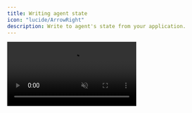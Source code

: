 ```yaml
---
title: Writing agent state
icon: "lucide/ArrowRight"
description: Write to agent's state from your application.
---
```


<video src="https://cdn.copilotkit.ai/docs/copilotkit/images/coagents/write-agent-state.mp4" className="rounded-lg shadow-xl" loop playsInline controls autoPlay muted />
<Callout type="info">
  Pictured above is the [mastra starter](https://github.com/copilotkit/with-mastra) with
  the [implementation](#implementation) section applied!
</Callout>

## What is this?

You can easily write to your agent's state from your native application, allowing you to update the agent's working memory from your UI.

<Callout type="info" title="Important">
  This guide assumes you are embedding your Mastra agent inside of Copilot Runtime, like so.

  ```ts
  const runtime = new CopilotRuntime({
    agents: MastraAgent.getLocalAgents({ mastra }),
  });
  ```

  This feature will **not work** if you are using a **remote Mastra agent**.
</Callout>

## When should I use this?

You can use this when you want to provide user input or control to your agent's working memory. As your application state changes, you can update the agent state to reflect these changes.

## Implementation

<Steps>
  <Step>
    ### Run and Connect Your Agent to CopilotKit

    You'll need to run your agent and connect it to CopilotKit before proceeding.

    #### I already have an agent

    You can follow the instructions in the [quickstart](/mastra/quickstart) guide.
    
    #### I want to start from scratch

    Run the following command to create a brand new project with a pre-configured agent:

    ```bash
    npx copilotkit@latest create -f mastra
    ```
  </Step>
  <Step>
    ### Define the Agent State
    Mastra has advanced [working memory concepts](https://mastra.ai/en/docs/memory/working-memory) to provide statefulness to your agents. CopilotKit leverages Mastra's working memory concept to allow you to
    implement shared state between your agent and your application.

    Providing working memory to your agent is as simple as providing a Zod schema to your agent.

    ```ts title="mastra/agents/language-agent.ts"
    import { openai } from "@ai-sdk/openai";
    import { Agent } from "@mastra/core/agent";
    import { LibSQLStore } from "@mastra/libsql";
    import { z } from "zod";
    import { Memory } from "@mastra/memory";

    // [!code highlight:5]
    // 1. Define the agent state schema
    export const AgentStateSchema = z.object({
      language: z.enum(["english", "spanish"]),
    });

    // 2. Infer the agent state type from the schema
    export const AgentState = z.infer<typeof AgentStateSchema>;

    // 3. Create the agent
    export const languageAgent = new Agent({
      name: "Language Agent",
      model: openai("gpt-4o"),
      instructions: "Always communicate in the preferred language of the user as defined in your working memory. Do not communicate in any other language.",
      memory: new Memory({
        storage: new LibSQLStore({ url: "file::memory:" }),
        options: {
          // [!code highlight:5]
          workingMemory: {
            enabled: true,
            schema: AgentStateSchema,
          },
        },
      }),
    });
    ```    
  </Step>
  <Step>
    ### Use the `useCoAgent` Hook
    With your agent connected and running all that is left is to call the [useCoAgent](/reference/hooks/useCoAgent) hook, pass the agent's name, and
    use the `setState` function to update the agent state.

    ```tsx title="ui/app/page.tsx"
    import { useCoAgent } from "@copilotkit/react-core"; // [!code highlight]
    import { AgentState } from "@/mastra/agents/language-agent";

    function YourMainContent() {
      const { state, setState } = useCoAgent<AgentState>({ // [!code highlight:5]
        name: "your-mastra-agent-name",
        // optionally provide a type-safe initial state
        initialState: { language: "spanish" }  
      });

      const toggleLanguage = () => {
        setState({ language: state.language === "english" ? "spanish" : "english" }); // [!code highlight]
      };

      return (
        // style excluded for brevity
        <div>
          <h1>Your main content</h1>
          // [!code highlight:3]
          <p>Language: {state.language}</p> 
          <button onClick={toggleLanguage}>Toggle Language</button>
        </div>
      );
    }
    ```
    <Callout type="info">
      The `setState` function in `useCoAgent` will update the working memory and trigger a rerender when the state changes.
    </Callout>
  </Step>
  <Step>
    ### Give it a try!
    You can now use the `setState` function to update the agent state and `state` to read it. Try toggling the language button
    and talking to your agent. You'll see the language change to match the agent's state.

    <Callout type="info" title="Important">
      Shared-state in Mastra is prompt-driven. This means that your Agent's awareness of the shared state will be augmented
      by the instructions you provide to your agent.
    </Callout>
  </Step>
</Steps>
